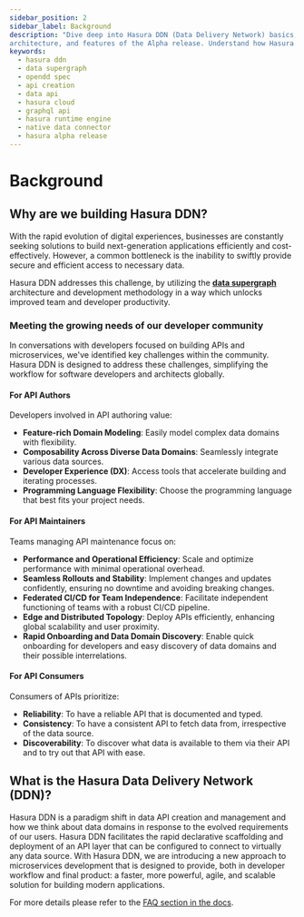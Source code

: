 ```yaml
---
sidebar_position: 2
sidebar_label: Background
description: "Dive deep into Hasura DDN (Data Delivery Network) basics, exploring its significance, the supergraph
architecture, and features of the Alpha release. Understand how Hasura DDN is revolutionizing data API creation and management."
keywords:
  - hasura ddn
  - data supergraph
  - opendd spec
  - api creation
  - data api
  - hasura cloud
  - graphql api
  - hasura runtime engine
  - native data connector
  - hasura alpha release
---
```



# Background

## Why are we building Hasura DDN?

With the rapid evolution of digital experiences, businesses are constantly seeking solutions to build next-generation
applications efficiently and cost-effectively. However, a common bottleneck is the inability to swiftly provide secure
and efficient access to necessary data.

Hasura DDN addresses this challenge, by utilizing the **[data supergraph](/basics/core-concepts.mdx#supergraph)**
architecture and development methodology in a way which unlocks improved team and developer productivity.

### Meeting the growing needs of our developer community

In conversations with developers focused on building APIs and microservices, we've identified key challenges within the
community. Hasura DDN is designed to address these challenges, simplifying the workflow for software developers and
architects globally.

#### For API Authors

Developers involved in API authoring value:

- **Feature-rich Domain Modeling**: Easily model complex data domains with flexibility.
- **Composability Across Diverse Data Domains**: Seamlessly integrate various data sources.
- **Developer Experience (DX)**: Access tools that accelerate building and iterating processes.
- **Programming Language Flexibility**: Choose the programming language that best fits your project needs.

#### For API Maintainers

Teams managing API maintenance focus on:

- **Performance and Operational Efficiency**: Scale and optimize performance with minimal operational overhead.
- **Seamless Rollouts and Stability**: Implement changes and updates confidently, ensuring no downtime and avoiding
  breaking changes.
- **Federated CI/CD for Team Independence**: Facilitate independent functioning of teams with a robust CI/CD pipeline.
- **Edge and Distributed Topology**: Deploy APIs efficiently, enhancing global scalability and user proximity.
- **Rapid Onboarding and Data Domain Discovery**: Enable quick onboarding for developers and easy discovery of data
  domains and their possible interrelations.

#### For API Consumers

Consumers of APIs prioritize:

- **Reliability**: To have a reliable API that is documented and typed.
- **Consistency**: To have a consistent API to fetch data from, irrespective of the data source.
- **Discoverability**: To discover what data is available to them via their API and to try out that API with ease.

## What is the Hasura Data Delivery Network (DDN)?

Hasura DDN is a paradigm shift in data API creation and management and how we think about data domains in response to
the evolved requirements of our users. Hasura DDN facilitates the rapid declarative scaffolding and deployment of an API
layer that can be configured to connect to virtually any data source. With Hasura DDN, we are introducing a new approach
to microservices development that is designed to provide, both in developer workflow and final product: a faster, more
powerful, agile, and scalable solution for building modern applications.

For more details please refer to the [FAQ section in the docs](/faq.mdx).
